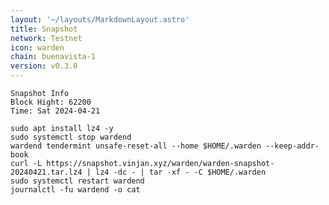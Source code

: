 ```yaml
---
layout: '~/layouts/MarkdownLayout.astro'
title: Snapshot
network: Testnet
icon: warden
chain: buenavista-1
version: v0.3.0
---
```

```
Snapshot Info
Block Hight: 62200
Time: Sat 2024-04-21
```

```
sudo apt install lz4 -y
sudo systemctl stop wardend
wardend tendermint unsafe-reset-all --home $HOME/.warden --keep-addr-book
curl -L https://snapshot.vinjan.xyz/warden/warden-snapshot-20240421.tar.lz4 | lz4 -dc - | tar -xf - -C $HOME/.warden
sudo systemctl restart wardend
journalctl -fu wardend -o cat
```
